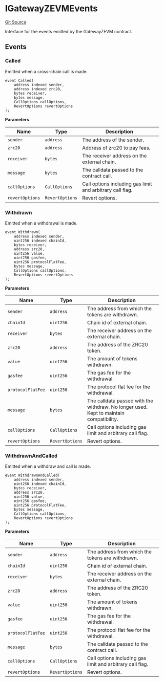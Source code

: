 # IGatewayZEVMEvents
[Git Source](https://github.com/zeta-chain/protocol-contracts/blob/main/docs/src/contracts/zevm/interfaces/IGatewayZEVM.sol)

Interface for the events emitted by the GatewayZEVM contract.


## Events
### Called
Emitted when a cross-chain call is made.


```solidity
event Called(
    address indexed sender,
    address indexed zrc20,
    bytes receiver,
    bytes message,
    CallOptions callOptions,
    RevertOptions revertOptions
);
```

**Parameters**

|Name|Type|Description|
|----|----|-----------|
|`sender`|`address`|The address of the sender.|
|`zrc20`|`address`|Address of zrc20 to pay fees.|
|`receiver`|`bytes`|The receiver address on the external chain.|
|`message`|`bytes`|The calldata passed to the contract call.|
|`callOptions`|`CallOptions`|Call options including gas limit and arbitrary call flag.|
|`revertOptions`|`RevertOptions`|Revert options.|

### Withdrawn
Emitted when a withdrawal is made.


```solidity
event Withdrawn(
    address indexed sender,
    uint256 indexed chainId,
    bytes receiver,
    address zrc20,
    uint256 value,
    uint256 gasfee,
    uint256 protocolFlatFee,
    bytes message,
    CallOptions callOptions,
    RevertOptions revertOptions
);
```

**Parameters**

|Name|Type|Description|
|----|----|-----------|
|`sender`|`address`|The address from which the tokens are withdrawn.|
|`chainId`|`uint256`|Chain id of external chain.|
|`receiver`|`bytes`|The receiver address on the external chain.|
|`zrc20`|`address`|The address of the ZRC20 token.|
|`value`|`uint256`|The amount of tokens withdrawn.|
|`gasfee`|`uint256`|The gas fee for the withdrawal.|
|`protocolFlatFee`|`uint256`|The protocol flat fee for the withdrawal.|
|`message`|`bytes`|The calldata passed with the withdraw. No longer used. Kept to maintain compatibility.|
|`callOptions`|`CallOptions`|Call options including gas limit and arbitrary call flag.|
|`revertOptions`|`RevertOptions`|Revert options.|

### WithdrawnAndCalled
Emitted when a withdraw and call is made.


```solidity
event WithdrawnAndCalled(
    address indexed sender,
    uint256 indexed chainId,
    bytes receiver,
    address zrc20,
    uint256 value,
    uint256 gasfee,
    uint256 protocolFlatFee,
    bytes message,
    CallOptions callOptions,
    RevertOptions revertOptions
);
```

**Parameters**

|Name|Type|Description|
|----|----|-----------|
|`sender`|`address`|The address from which the tokens are withdrawn.|
|`chainId`|`uint256`|Chain id of external chain.|
|`receiver`|`bytes`|The receiver address on the external chain.|
|`zrc20`|`address`|The address of the ZRC20 token.|
|`value`|`uint256`|The amount of tokens withdrawn.|
|`gasfee`|`uint256`|The gas fee for the withdrawal.|
|`protocolFlatFee`|`uint256`|The protocol flat fee for the withdrawal.|
|`message`|`bytes`|The calldata passed to the contract call.|
|`callOptions`|`CallOptions`|Call options including gas limit and arbitrary call flag.|
|`revertOptions`|`RevertOptions`|Revert options.|


